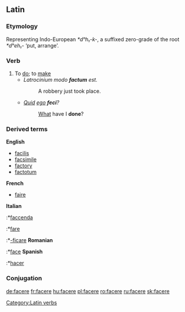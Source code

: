 ==Latin==
===Etymology===
Representing Indo-European ''*dʰh₁-k-'', a suffixed zero-grade of the root ''*dʰeh₁-'' ‘put, arrange’.

=== Verb ===
{{latinverb|faciō|facere|fēcī|factum}}
#To [[do]]; to [[make]]
#*''Latrocinium modo '''factum''' est.''
#*: A robbery just took place.
#* ''[[quid|Quid]] [[ego]] '''feci'''?''
#*: [[what|What]] have I '''done'''?

===Derived terms===
'''English'''
*[[facilis]]
*[[facsimile]]
*[[factory]]
*[[factotum]]
'''French'''
*[[faire]]
'''Italian'''
:*[[faccenda]]
:*[[fare]]
:*[[-ficare]]
'''Romanian'''
:*[[face#Romanian|face]]
'''Spanish'''
:*[[hacer]]

===Conjugation===
{{laconj3io}}
{{la-conj-3rd-IO-irregimp|fac|fēc|fact}}


[[Category:Latin verbs]]

[[de:facere]]
[[fr:facere]]
[[hu:facere]]
[[pl:facere]]
[[ro:facere]]
[[ru:facere]]
[[sk:facere]]
